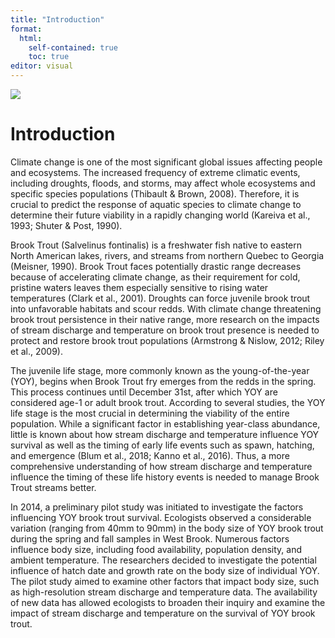 ```yaml
---
title: "Introduction"
format: 
  html: 
    self-contained: true
    toc: true
editor: visual
---
```


![](DataAnalysis/DataIn/Images/IMG_0499.jpeg)

# Introduction

Climate change is one of the most significant global issues affecting people and ecosystems. The increased frequency of extreme climatic events, including droughts, floods, and storms, may affect whole ecosystems and specific species populations (Thibault & Brown, 2008). Therefore, it is crucial to predict the response of aquatic species to climate change to determine their future viability in a rapidly changing world (Kareiva et al., 1993; Shuter & Post, 1990).

Brook Trout (Salvelinus fontinalis) is a freshwater fish native to eastern North American lakes, rivers, and streams from northern Quebec to Georgia (Meisner, 1990). Brook Trout faces potentially drastic range decreases because of accelerating climate change, as their requirement for cold, pristine waters leaves them especially sensitive to rising water temperatures (Clark et al., 2001). Droughts can force juvenile brook trout into unfavorable habitats and scour redds. With climate change threatening brook trout persistence in their native range, more research on the impacts of stream discharge and temperature on brook trout presence is needed to protect and restore brook trout populations (Armstrong & Nislow, 2012; Riley et al., 2009).

The juvenile life stage, more commonly known as the young-of-the-year (YOY), begins when Brook Trout fry emerges from the redds in the spring. This process continues until December 31st, after which YOY are considered age-1 or adult brook trout. According to several studies, the YOY life stage is the most crucial in determining the viability of the entire population. While a significant factor in establishing year-class abundance, little is known about how stream discharge and temperature influence YOY survival as well as the timing of early life events such as spawn, hatching, and emergence (Blum et al., 2018; Kanno et al., 2016). Thus, a more comprehensive understanding of how stream discharge and temperature influence the timing of these life history events is needed to manage Brook Trout streams better.

In 2014, a preliminary pilot study was initiated to investigate the factors influencing YOY brook trout survival. Ecologists observed a considerable variation (ranging from 40mm to 90mm) in the body size of YOY brook trout during the spring and fall samples in West Brook. Numerous factors influence body size, including food availability, population density, and ambient temperature. The researchers decided to investigate the potential influence of hatch date and growth rate on the body size of individual YOY. The pilot study aimed to examine other factors that impact body size, such as high-resolution stream discharge and temperature data. The availability of new data has allowed ecologists to broaden their inquiry and examine the impact of stream discharge and temperature on the survival of YOY brook trout.
